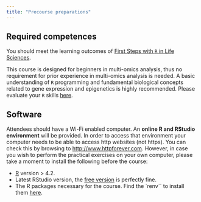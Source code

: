 ```yaml
---
title: "Precourse preparations"
---
```



## Required competences

You should meet the learning outcomes of [First Steps with `R` in Life Sciences](https://www.sib.swiss/training/course/20250203_FSWR).

This course is designed for beginners in multi-omics analysis, thus no requirement for prior experience in multi-omics analysis is needed. A basic understanding of `R` programming and fundamental biological concepts related to gene expression and epigenetics is highly recommended. Please evaluate your `R` skills [here](https://docs.google.com/forms/d/e/1FAIpQLSdIyeuabd_ZOWXgI1MWHapmaOMu20L9ESkLDZiWnpmkpujyOg/viewform?usp=sf_link).

## Software

Attendees should have a Wi-Fi enabled computer. An **online R and RStudio environment** will be provided. In order to access that environment your computer needs to be able to access http websites (not https). You can check this by browsing to [http://www.httpforever.com](http://www.httpforever.com). However, in case you wish to perform the practical exercises on your own computer, please take a moment to install the following before the course:

- [R](https://cran.r-project.org/) version > 4.2. 
- Latest RStudio version, the [free version](https://rstudio.com/products/rstudio/download/) is perfectly fine.
- The R packages necessary for the course. Find the `renv`` to install them [here](https://github.com/sib-swiss/biology-informed-multiomics/blob/master/renv.lock). 
